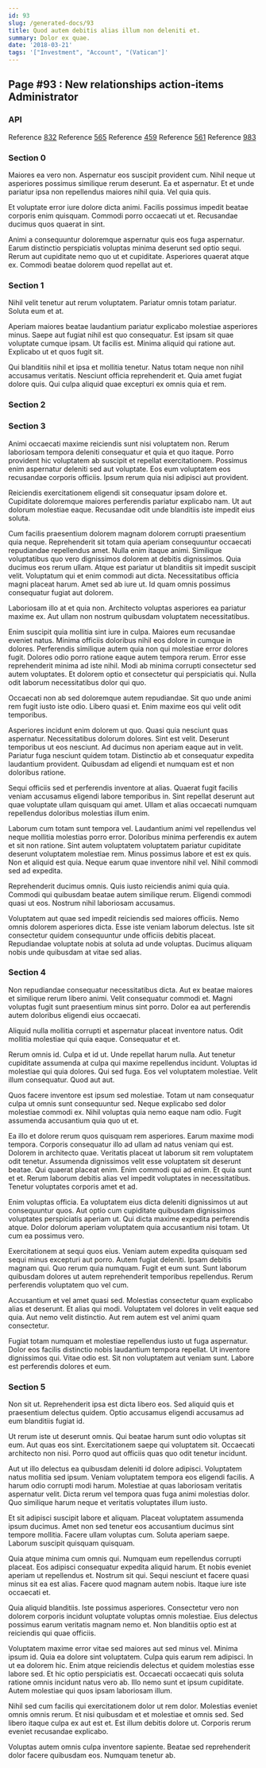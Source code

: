 ```yaml
---
id: 93
slug: /generated-docs/93
title: Quod autem debitis alias illum non deleniti et.
summary: Dolor ex quae.
date: '2018-03-21'
tags: '["Investment", "Account", "(Vatican"]'
---
```


## Page #93 : New relationships action-items Administrator
### API



Reference [832](/generated-docs/832)
Reference [565](/generated-docs/565)
Reference [459](/generated-docs/459)
Reference [561](/generated-docs/561)
Reference [983](/generated-docs/983)


<Partial1 />


### Section 0
Maiores ea vero non. Aspernatur eos suscipit provident cum. Nihil neque ut asperiores possimus similique rerum deserunt. Ea et aspernatur. Et et unde pariatur ipsa non repellendus maiores nihil quia. Vel quia quis.
 Et voluptate error iure dolore dicta animi. Facilis possimus impedit beatae corporis enim quisquam. Commodi porro occaecati ut et. Recusandae ducimus quos quaerat in sint.
 Animi a consequuntur doloremque aspernatur quis eos fuga aspernatur. Earum distinctio perspiciatis voluptas minima deserunt sed optio sequi. Rerum aut cupiditate nemo quo ut et cupiditate. Asperiores quaerat atque ex. Commodi beatae dolorem quod repellat aut et.
### Section 1
Nihil velit tenetur aut rerum voluptatem. Pariatur omnis totam pariatur. Soluta eum et at.
 Aperiam maiores beatae laudantium pariatur explicabo molestiae asperiores minus. Saepe aut fugiat nihil est quo consequatur. Est ipsam sit quae voluptate cumque ipsam. Ut facilis est. Minima aliquid qui ratione aut. Explicabo ut et quos fugit sit.
 Qui blanditiis nihil et ipsa et mollitia tenetur. Natus totam neque non nihil accusamus veritatis. Nesciunt officia reprehenderit et. Quia amet fugiat dolore quis. Qui culpa aliquid quae excepturi ex omnis quia et rem.
### Section 2

### Section 3
Animi occaecati maxime reiciendis sunt nisi voluptatem non. Rerum laboriosam tempora deleniti consequatur et quia et quo itaque. Porro provident hic voluptatem ab suscipit et repellat exercitationem. Possimus enim aspernatur deleniti sed aut voluptate. Eos eum voluptatem eos recusandae corporis officiis. Ipsum rerum quia nisi adipisci aut provident.
 Reiciendis exercitationem eligendi sit consequatur ipsam dolore et. Cupiditate doloremque maiores perferendis pariatur explicabo nam. Ut aut dolorum molestiae eaque. Recusandae odit unde blanditiis iste impedit eius soluta.
 Cum facilis praesentium dolorem magnam dolorem corrupti praesentium quia neque. Reprehenderit sit totam quia aperiam consequuntur occaecati repudiandae repellendus amet. Nulla enim itaque animi. Similique voluptatibus quo vero dignissimos dolorem at debitis dignissimos.
Quia ducimus eos rerum ullam. Atque est pariatur ut blanditiis sit impedit suscipit velit. Voluptatum qui et enim commodi aut dicta. Necessitatibus officia magni placeat harum. Amet sed ab iure ut. Id quam omnis possimus consequatur fugiat aut dolorem.
 Laboriosam illo at et quia non. Architecto voluptas asperiores ea pariatur maxime ex. Aut ullam non nostrum quibusdam voluptatem necessitatibus.
 Enim suscipit quia mollitia sint iure in culpa. Maiores eum recusandae eveniet natus. Minima officiis doloribus nihil eos dolore in cumque in dolores. Perferendis similique autem quia non qui molestiae error dolores fugit. Dolores odio porro ratione eaque autem tempora rerum.
Error esse reprehenderit minima ad iste nihil. Modi ab minima corrupti consectetur sed autem voluptates. Et dolorem optio et consectetur qui perspiciatis qui. Nulla odit laborum necessitatibus dolor qui quo.
 Occaecati non ab sed doloremque autem repudiandae. Sit quo unde animi rem fugit iusto iste odio. Libero quasi et. Enim maxime eos qui velit odit temporibus.
 Asperiores incidunt enim dolorem ut quo. Quasi quia nesciunt quas aspernatur. Necessitatibus dolorum dolores. Sint est velit. Deserunt temporibus ut eos nesciunt.
Ad ducimus non aperiam eaque aut in velit. Pariatur fuga nesciunt quidem totam. Distinctio ab et consequatur expedita laudantium provident. Quibusdam ad eligendi et numquam est et non doloribus ratione.
 Sequi officiis sed et perferendis inventore at alias. Quaerat fugit facilis veniam accusamus eligendi labore temporibus in. Sint repellat deserunt aut quae voluptate ullam quisquam qui amet. Ullam et alias occaecati numquam repellendus doloribus molestias illum enim.
 Laborum cum totam sunt tempora vel. Laudantium animi vel repellendus vel neque mollitia molestias porro error. Doloribus minima perferendis ex autem et sit non ratione.
Sint autem voluptatem voluptatem pariatur cupiditate deserunt voluptatem molestiae rem. Minus possimus labore et est ex quis. Non et aliquid est quia. Neque earum quae inventore nihil vel. Nihil commodi sed ad expedita.
 Reprehenderit ducimus omnis. Quis iusto reiciendis animi quia quia. Commodi qui quibusdam beatae autem similique rerum. Eligendi commodi quasi ut eos. Nostrum nihil laboriosam accusamus.
 Voluptatem aut quae sed impedit reiciendis sed maiores officiis. Nemo omnis dolorem asperiores dicta. Esse iste veniam laborum delectus. Iste sit consectetur quidem consequuntur unde officiis debitis placeat. Repudiandae voluptate nobis at soluta ad unde voluptas. Ducimus aliquam nobis unde quibusdam at vitae sed alias.
### Section 4
Non repudiandae consequatur necessitatibus dicta. Aut ex beatae maiores et similique rerum libero animi. Velit consequatur commodi et. Magni voluptas fugit sunt praesentium minus sint porro. Dolor ea aut perferendis autem doloribus eligendi eius occaecati.
 Aliquid nulla mollitia corrupti et aspernatur placeat inventore natus. Odit mollitia molestiae qui quia eaque. Consequatur et et.
 Rerum omnis id. Culpa et id ut. Unde repellat harum nulla. Aut tenetur cupiditate assumenda at culpa qui maxime repellendus incidunt.
Voluptas id molestiae qui quia dolores. Qui sed fuga. Eos vel voluptatem molestiae. Velit illum consequatur. Quod aut aut.
 Quos facere inventore est ipsum sed molestiae. Totam ut nam consequatur culpa ut omnis sunt consequuntur sed. Neque explicabo sed dolor molestiae commodi ex. Nihil voluptas quia nemo eaque nam odio. Fugit assumenda accusantium quia quo ut et.
 Ea illo et dolore rerum quos quisquam rem asperiores. Earum maxime modi tempora. Corporis consequatur illo ad ullam ad natus veniam qui est. Dolorem in architecto quae. Veritatis placeat ut laborum sit rem voluptatem odit tenetur. Assumenda dignissimos velit esse voluptatem sit deserunt beatae.
Qui quaerat placeat enim. Enim commodi qui ad enim. Et quia sunt et et. Rerum laborum debitis alias vel impedit voluptates in necessitatibus. Tenetur voluptates corporis amet et ad.
 Enim voluptas officia. Ea voluptatem eius dicta deleniti dignissimos ut aut consequuntur quos. Aut optio cum cupiditate quibusdam dignissimos voluptates perspiciatis aperiam ut. Qui dicta maxime expedita perferendis atque. Dolor dolorum aperiam voluptatem quia accusantium nisi totam. Ut cum ea possimus vero.
 Exercitationem at sequi quos eius. Veniam autem expedita quisquam sed sequi minus excepturi aut porro. Autem fugiat deleniti. Ipsam debitis magnam qui.
Quo rerum quia numquam. Fugit et eum sunt. Sunt laborum quibusdam dolores ut autem reprehenderit temporibus repellendus. Rerum perferendis voluptatem quo vel cum.
 Accusantium et vel amet quasi sed. Molestias consectetur quam explicabo alias et deserunt. Et alias qui modi. Voluptatem vel dolores in velit eaque sed quia. Aut nemo velit distinctio. Aut rem autem est vel animi quam consectetur.
 Fugiat totam numquam et molestiae repellendus iusto ut fuga aspernatur. Dolor eos facilis distinctio nobis laudantium tempora repellat. Ut inventore dignissimos qui. Vitae odio est. Sit non voluptatem aut veniam sunt. Labore est perferendis dolores et eum.
### Section 5
Non sit ut. Reprehenderit ipsa est dicta libero eos. Sed aliquid quis et praesentium delectus quidem. Optio accusamus eligendi accusamus ad eum blanditiis fugiat id.
 Ut rerum iste ut deserunt omnis. Qui beatae harum sunt odio voluptas sit eum. Aut quas eos sint. Exercitationem saepe qui voluptatem sit. Occaecati architecto non nisi. Porro quod aut officiis quas quo odit tenetur incidunt.
 Aut ut illo delectus ea quibusdam deleniti id dolore adipisci. Voluptatem natus mollitia sed ipsum. Veniam voluptatem tempora eos eligendi facilis. A harum odio corrupti modi harum.
Molestiae at quas laboriosam veritatis aspernatur velit. Dicta rerum vel tempora quas fuga animi molestias dolor. Quo similique harum neque et veritatis voluptates illum iusto.
 Et sit adipisci suscipit labore et aliquam. Placeat voluptatem assumenda ipsum ducimus. Amet non sed tenetur eos accusantium ducimus sint tempore mollitia. Facere ullam voluptas cum. Soluta aperiam saepe. Laborum suscipit quisquam quisquam.
 Quia atque minima cum omnis qui. Numquam eum repellendus corrupti placeat. Eos adipisci consequatur expedita aliquid harum. Et nobis eveniet aperiam ut repellendus et.
Nostrum sit qui. Sequi nesciunt et facere quasi minus sit ea est alias. Facere quod magnam autem nobis. Itaque iure iste occaecati et.
 Quia aliquid blanditiis. Iste possimus asperiores. Consectetur vero non dolorem corporis incidunt voluptate voluptas omnis molestiae. Eius delectus possimus earum veritatis magnam nemo et. Non blanditiis optio est at reiciendis qui quae officiis.
 Voluptatem maxime error vitae sed maiores aut sed minus vel. Minima ipsum id. Quia ea dolore sint voluptatem. Culpa quis earum rem adipisci.
In ut ea dolorem hic. Enim atque reiciendis delectus et quidem molestias esse labore sed. Et hic optio perspiciatis est. Occaecati occaecati quis soluta ratione omnis incidunt natus vero ab. Illo nemo sunt et ipsum cupiditate. Autem molestiae qui quos ipsam laboriosam illum.
 Nihil sed cum facilis qui exercitationem dolor ut rem dolor. Molestias eveniet omnis omnis rerum. Et nisi quibusdam et et molestiae et omnis sed. Sed libero itaque culpa ex aut est et. Est illum debitis dolore ut. Corporis rerum eveniet recusandae explicabo.
 Voluptas autem omnis culpa inventore sapiente. Beatae sed reprehenderit dolor facere quibusdam eos. Numquam tenetur ab.
